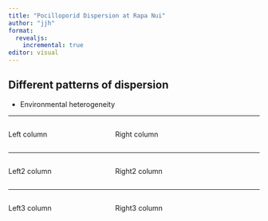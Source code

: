 ```yaml
---
title: "Pocilloporid Dispersion at Rapa Nui"
author: "jjh"
format: 
  revealjs:
    incremental: true
editor: visual
---
```


::: {.incremental}

## Different patterns of dispersion {.smaller}

- Environmental heterogeneity

:::

----

:::: {.columns}

::: {.column width="40%"}
Left column
:::

::: {.column width="60%"}
Right column
:::

::::

----

:::: {.columns}

::: {.column width="40%"}
Left2 column
:::

::: {.column width="60%"}
Right2 column
:::

::::

----

:::: {.columns}

::: {.column width="40%"}
Left3 column
:::

::: {.column width="60%"}
Right3 column
:::

::::